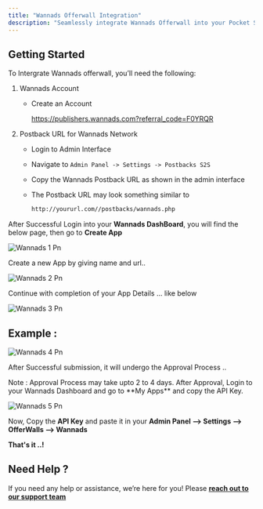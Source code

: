 ```yaml
---
title: "Wannads Offerwall Integration"
description: "Seamlessly integrate Wannads Offerwall into your Pocket Script application"
---
```


## Getting Started

To Intergrate Wannads offerwall, you’ll need the following:

1. Wannads Account
   - Create an Account

     https://publishers.wannads.com?referral_code=F0YRQR
2. Postback URL for Wannads Network
   - Login to Admin Interface
   - Navigate to `Admin Panel -> Settings -> Postbacks S2S`
   - Copy the Wannads Postback URL as shown in the admin interface
   - The Postback URL may look something similar to

     ```markdown
     http://yoururl.com//postbacks/wannads.php
     ```

After Successful Login into your **Wannads DashBoard**, you will find the below page, then go to **Create App**

![Wannads 1 Pn](/images/wannads_1.png)

Create a new App by giving name and url..

![Wannads 2 Pn](/images/wannads_2.png)

Continue with completion of your App Details ... like below

![Wannads 3 Pn](/images/wannads_3.png)

## Example :

![Wannads 4 Pn](/images/wannads_4.png)

After Successful submission, it will undergo the Approval Process ..

<Check>
  Note : Approval Process may take upto 2 to 4 days. After Approval, Login to your Wannads Dashboard and go to **My Apps** and copy the API Key.
</Check>

![Wannads 5 Pn](/images/wannads_5.png)

Now, Copy the **API Key** and paste it in your **Admin Panel --\> Settings --\> OfferWalls --\> Wannads**

**​That's it ..\!**

## Need Help ?

If you need any help or assistance, we’re here for you\! Please [**reach out to our support team**](https://droidoxy.com/support/)